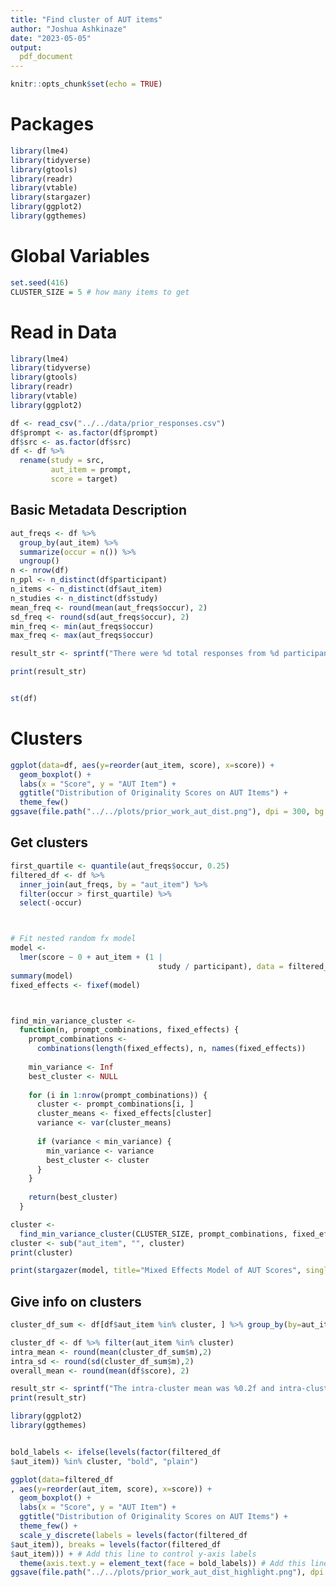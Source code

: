 ```yaml
---
title: "Find cluster of AUT items"
author: "Joshua Ashkinaze"
date: "2023-05-05"
output:
  pdf_document
---
```


```r
knitr::opts_chunk$set(echo = TRUE)
```

# Packages

```r
library(lme4)
library(tidyverse)
library(gtools)
library(readr)
library(vtable)
library(stargazer)
library(ggplot2)
library(ggthemes)
```

# Global Variables

```r
set.seed(416)
CLUSTER_SIZE = 5 # how many items to get
```

# Read in Data

```r
library(lme4)
library(tidyverse)
library(gtools)
library(readr)
library(vtable)
library(ggplot2)

df <- read_csv("../../data/prior_responses.csv")
df$prompt <- as.factor(df$prompt)
df$src <- as.factor(df$src)
df <- df %>%
  rename(study = src,
         aut_item = prompt,
         score = target)
```

## Basic Metadata Description

```r
aut_freqs <- df %>%
  group_by(aut_item) %>%
  summarize(occur = n()) %>%
  ungroup()
n <- nrow(df)
n_ppl <- n_distinct(df$participant)
n_items <- n_distinct(df$aut_item)
n_studies <- n_distinct(df$study)
mean_freq <- round(mean(aut_freqs$occur), 2) 
sd_freq <- round(sd(aut_freqs$occur), 2) 
min_freq <- min(aut_freqs$occur) 
max_freq <- max(aut_freqs$occur) 

result_str <- sprintf("There were %d total responses from %d participants, across %d distinct AUT items and %d distinct studies. Across all studies, scores were normalized from 1-5. The frequency of AUT items (M=%.2f, SD=%.2f) ranged from %d to %d.", n, n_ppl, n_items, n_studies, mean_freq, sd_freq, min_freq, max_freq)

print(result_str)


st(df)
```

# Clusters

```r
ggplot(data=df, aes(y=reorder(aut_item, score), x=score)) + 
  geom_boxplot() +
  labs(x = "Score", y = "AUT Item") +
  ggtitle("Distribution of Originality Scores on AUT Items") +
  theme_few()
ggsave(file.path("../../plots/prior_work_aut_dist.png"), dpi = 300, bg = 'transparent')
```

## Get clusters

```r

first_quartile <- quantile(aut_freqs$occur, 0.25)
filtered_df <- df %>%
  inner_join(aut_freqs, by = "aut_item") %>%
  filter(occur > first_quartile) %>%
  select(-occur)



# Fit nested random fx model
model <-
  lmer(score ~ 0 + aut_item + (1 |
                                 study / participant), data = filtered_df)
summary(model)
fixed_effects <- fixef(model)



find_min_variance_cluster <-
  function(n, prompt_combinations, fixed_effects) {
    prompt_combinations <-
      combinations(length(fixed_effects), n, names(fixed_effects))
    
    min_variance <- Inf
    best_cluster <- NULL
    
    for (i in 1:nrow(prompt_combinations)) {
      cluster <- prompt_combinations[i, ]
      cluster_means <- fixed_effects[cluster]
      variance <- var(cluster_means)
      
      if (variance < min_variance) {
        min_variance <- variance
        best_cluster <- cluster
      }
    }
    
    return(best_cluster)
  }

cluster <-
  find_min_variance_cluster(CLUSTER_SIZE, prompt_combinations, fixed_effects)
cluster <- sub("aut_item", "", cluster)
print(cluster)

```

```r
print(stargazer(model, title="Mixed Effects Model of AUT Scores", single.row=TRUE))
```

## Give info on clusters

```r

cluster_df_sum <- df[df$aut_item %in% cluster, ] %>% group_by(by=aut_item) %>% summarise(m = mean(score))

cluster_df <- df %>% filter(aut_item %in% cluster)
intra_mean <- round(mean(cluster_df_sum$m),2)
intra_sd <- round(sd(cluster_df_sum$m),2)
overall_mean <- round(mean(df$score), 2)

result_str <- sprintf("The intra-cluster mean was %0.2f and intra-cluster SD was %0.2f, while the general mean was %0.2f.", intra_mean, intra_sd, overall_mean)
print(result_str)

```

```r

library(ggplot2)
library(ggthemes)


bold_labels <- ifelse(levels(factor(filtered_df
$aut_item)) %in% cluster, "bold", "plain")

ggplot(data=filtered_df
, aes(y=reorder(aut_item, score), x=score)) + 
  geom_boxplot() +
  labs(x = "Score", y = "AUT Item") +
  ggtitle("Distribution of Originality Scores on AUT Items") +
  theme_few() +
  scale_y_discrete(labels = levels(factor(filtered_df
$aut_item)), breaks = levels(factor(filtered_df
$aut_item))) + # Add this line to control y-axis labels
  theme(axis.text.y = element_text(face = bold_labels)) # Add this line to apply bold labels conditionally
ggsave(file.path("../../plots/prior_work_aut_dist_highlight.png"), dpi = 300, bg = 'transparent')

```
